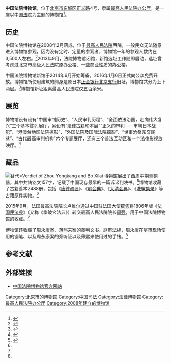 {{Infobox Museum
|name=中国法院博物馆
|image=Former Yokohama Specie Bank in Beijing 09 2011-04.JPG
|imagesize=200  
|caption=
|map_type=
|map_caption=
|latitude=
|longitude=
|established=2008年
|dissolved=
|location=[[北京市|北京市]][[东城区|东城区]][[正义路|正义路]]4号
|type=
|visitors=
|director=
|curator=
|publictransit=
|website=[http://mcc.chinacourt.org/index.shtml mcc.chinacourt.org]
}}

'''中国法院博物馆'''，位于[[北京市|北京市]][[东城区|东城区]][[正义路|正义路]]4号，隶属[[最高人民法院办公厅|最高人民法院办公厅]]，是一座以中国[[法院|法院]]为主题的博物馆<ref>{{Cite web  |url =http://courtapp.chinacourt.org/zixun-xiangqing-13487.html  |title =最高人民法院国家文物局关于支持最高人民法院博物馆征集藏品的通知  |author =  |date =2014-08-15  |publisher =中华人民共和国最高人民法院  |language =  |accessdate =  |quote =  |archive-date =2017-04-06  |archive-url =https://web.archive.org/web/20170406020856/http://courtapp.chinacourt.org/zixun-xiangqing-13487.html  |dead-url =no  }}</ref>。

== 历史 ==
中国法院博物馆在2008年2月落成，位于[[中华人民共和国最高人民法院|最高人民法院]]西院，一般民众无法随意进入博物馆参观，因为没有定时、定量的参观者，博物馆一年的参观人数约在3,500人左右。<ref name=":2">{{Cite web|url=http://news.sina.com.cn/o/2016-02-15/doc-ifxpmpqt1210712.shtml|title=博物馆界的“法官制造”|accessdate=2016年8月22日|author=|date=2016年2月15日|publisher=新浪网/法制网|archive-date=2019年1月23日|archive-url=https://web.archive.org/web/20190123230834/http://news.sina.com.cn/o/2016-02-15/doc-ifxpmpqt1210712.shtml|dead-url=no}}</ref>2013年9月，法院博物馆闭馆，新馆选址工作随即启动，选址曾考虑过北京市高级人民法院原办公楼、一些商业性质的办公楼。

中国法院博物馆新馆于2014年6月开始筹备，2016年1月6日正式向公众免费开放。博物馆所使用建筑的前身是原日本[[横滨正金银行北京支行|正金银行北京支行]]旧址，博物馆共分为上下两层。<ref name=":0">{{Cite web|url=http://www.chinanews.com/gn/2016/01-07/7704825.shtml|title=法院博物馆新馆开馆 周永康薄熙来案判决书展出|accessdate=2016年8月21日|author=|date=2016年1月7日|publisher=中国新闻网|archive-date=2016年8月22日|archive-url=https://web.archive.org/web/20160822142902/http://www.chinanews.com/gn/2016/01-07/7704825.shtml|dead-url=no}}</ref>博物馆新址距离最高人民法院仅五百余米。

== 展览 ==
博物馆设有设有“中国审判历史”、“人民审判历程”、“全面依法治国，走向伟大复兴”三个基本陈列展厅，另设有“法律古籍珍本展”“正义的审判——审判日本战犯”、“港澳台地区法院掠影”、“外国法院及国际法院掠影”、“世事沧桑东交民巷”、“古代最高审判机构”六个专题展厅，还有三个普法互动区和一个法律影视放映厅。<ref name=":1">{{Cite web|url=http://epaper.gmw.cn/gmrb/html/2016-01/07/nw.D110000gmrb_20160107_9-09.htm|title=中国法院博物馆新馆正式开放|accessdate=2016年8月21日|author=王逸吟|date=2016年1月7日|publisher=光明日报|archive-date=2016年9月11日|archive-url=https://web.archive.org/web/20160911174157/http://epaper.gmw.cn/gmrb/html/2016-01/07/nw.D110000gmrb_20160107_9-09.htm|dead-url=no}}</ref>

== 藏品 ==
[[File:Cerdict_of_Zhou_Yongkang_and_Bo_Xilai.jpg|替代=Verdict of Zhou Yongkang and Bo Xilai]]
博物馆展出了西周中期青铜器，其中共铸铭文157字，记载了中国现存最早的一篇诉讼判决书。<ref>{{Cite web|url=http://paper.people.com.cn/rmrbhwb/html/2016-08/06/content_1701530.htm|title=中国法院博物馆：一座记录法制进程的宝库|accessdate=2016年8月21日|author=严冰、赵一鸣、王广燕|date=2016年8月6日|publisher=《人民日报海外版》|archive-date=2016年8月23日|archive-url=https://web.archive.org/web/20160823001046/http://paper.people.com.cn/rmrbhwb/html/2016-08/06/content_1701530.htm|dead-url=no}}</ref>博物馆收藏了古籍善本2488册，包括《[[唐律疏议|唐律疏议]]》、《[[大明会典|明会典]]》、《[[大清會典|大清会典]]》、《[[洗冤集录|洗冤集录]]》等古籍原件实物。<ref name=":1" />

2015年9月，法国最高法院院长卢维尔通过中国驻法国大使[[翟隽|翟隽]]将1806年版《[[法国民法典|法国民法典]]》（又称《拿破仑法典》）转交最高人民法院院长[[周强|周强]]，用于中国法院博物馆的收藏。<ref name=":2" />

博物馆还收藏了[[周永康案|周永康案]]、[[薄熙来事件|薄熙来案]]的裁判文书、庭审法槌，周永康在庭审现场使用的钢笔、以及周永康案的旁听证以及薄熙来使用过的手铐。<ref name=":0" />

== 参考文献 ==
{{reflist}}

==外部链接==
*[http://mcc.chinacourt.org/index.shtml 中国法院博物馆官方网站]{{Wayback|url=http://mcc.chinacourt.org/index.shtml |date=20160826001916 }}

{{北京市全国爱国主义教育示范基地}}

[[Category:北京市的博物馆|Category:北京市的博物馆]]
[[Category:中国司法|Category:中国司法]]
[[Category:法律博物馆|Category:法律博物馆]]
[[Category:最高人民法院办公厅|Category:最高人民法院办公厅]]
[[Category:2008年建立的博物馆|Category:2008年建立的博物馆]]